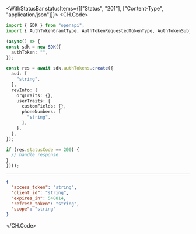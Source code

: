 

<WithStatusBar statusItems={[["Status", "201"], ["Content-Type", "application/json"]]}>
  <CH.Code>
  ```typescript Create.ts
  import { SDK } from "openapi";
import { AuthTokenGrantType, AuthTokenRequestedTokenType, AuthTokenSubjectTokenType } from "openapi/dist/models/components";

(async() => {
  const sdk = new SDK({
    authToken: "",
  });

  const res = await sdk.authTokens.create({
    aud: [
      "string",
    ],
    revInfo: {
      orgTraits: {},
      userTraits: {
        customFields: {},
        phoneNumbers: [
          "string",
        ],
      },
    },
  });

  if (res.statusCode == 200) {
    // handle response
  }
})();
  ```
  ---

  ```json Example Response
  {
    "access_token": "string",
    "client_id": "string",
    "expires_in": 548814,
    "refresh_token": "string",
    "scope": "string"
  }
  ```
  </CH.Code>
</WithStatusBar>
